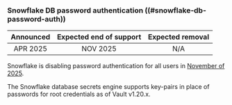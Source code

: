 ### Snowflake DB password authentication ((#snowflake-db-password-auth))

| Announced | Expected end of support | Expected removal |
| :-------: | :---------------------: | :--------------: |
| APR 2025  | NOV 2025                | N/A

Snowflake is disabling password authentication for all users in
[November of 2025](https://www.snowflake.com/en/blog/blocking-single-factor-password-authentification).

The Snowflake database secrets engine supports key-pairs in place of passwords
for root credentials as of Vault v1.20.x.